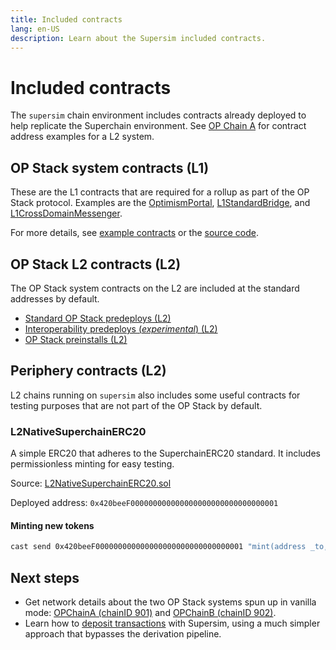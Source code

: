 ```yaml
---
title: Included contracts
lang: en-US
description: Learn about the Supersim included contracts.
---
```



# Included contracts

The `supersim` chain environment includes contracts already deployed to help replicate the Superchain environment. See [OP Chain A](op-chain-a) for contract address examples for a L2 system.

## OP Stack system contracts (L1)

These are the L1 contracts that are required for a rollup as part of the OP Stack protocol. Examples are the [OptimismPortal](https://github.com/ethereum-optimism/optimism/blob/develop/packages/contracts-bedrock/src/L1/OptimismPortal.sol), [L1StandardBridge](https://github.com/ethereum-optimism/optimism/blob/develop/packages/contracts-bedrock/src/L1/L1StandardBridge.sol), and [L1CrossDomainMessenger](https://github.com/ethereum-optimism/optimism/blob/develop/packages/contracts-bedrock/src/L1/L1CrossDomainMessenger.sol).

For more details, see [example contracts](/superchain/addresses#ethereum-l1) or the [source code](https://github.com/ethereum-optimism/optimism/tree/develop/packages/contracts-bedrock/src/L1).

## OP Stack L2 contracts (L2)

The OP Stack system contracts on the L2 are included at the standard addresses by default.

*   [Standard OP Stack predeploys (L2)](https://specs.optimism.io/protocol/predeploys.html)
*   [Interoperability predeploys (*experimental*) (L2)](https://specs.optimism.io/interop/predeploys.html)
*   [OP Stack preinstalls (L2)](https://specs.optimism.io/protocol/preinstalls.html)

## Periphery contracts (L2)

L2 chains running on `supersim` also includes some useful contracts for testing purposes that are not part of the OP Stack by default.

### L2NativeSuperchainERC20

A simple ERC20 that adheres to the SuperchainERC20 standard. It includes permissionless minting for easy testing.

Source: [L2NativeSuperchainERC20.sol](https://github.com/ethereum-optimism/supersim/blob/main/contracts/src/L2NativeSuperchainERC20.sol)

Deployed address: `0x420beeF000000000000000000000000000000001`

#### Minting new tokens

```bash
cast send 0x420beeF000000000000000000000000000000001 "mint(address _to, uint256 _amount)" $RECIPIENT_ADDRESS 1ether  --rpc-url $L2_RPC_URL
```

## Next steps

*   Get network details about the two OP Stack systems spun up in vanilla mode: [OPChainA (chainID 901)](/app-developers/supersim/chain-env/chain-a) and [OPChainB (chainID 902)](/app-developers/supersim/chain-env/chain-b).
*   Learn how to [deposit transactions](/app-developers/supersim/deposit-transactions) with Supersim, using a much simpler approach that bypasses the derivation pipeline.
